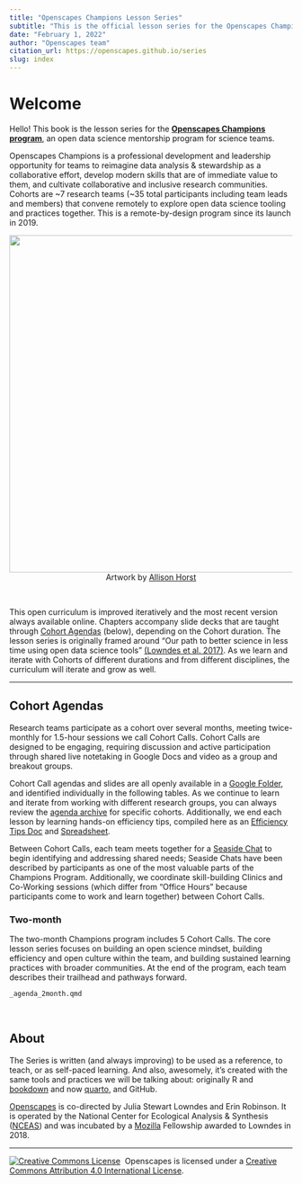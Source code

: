 ```yaml
---
title: "Openscapes Champions Lesson Series"
subtitle: "This is the official lesson series for the Openscapes Champions program." 
date: "February 1, 2022"
author: "Openscapes team"
citation_url: https://openscapes.github.io/series
slug: index
---
```


# Welcome {#welcome}

Hello! This book is the lesson series for the [**Openscapes Champions program**](https://www.openscapes.org/champions/), an open data science mentorship program for science teams. 

Openscapes Champions is a professional development and leadership opportunity for teams to reimagine data analysis & stewardship as a collaborative effort, develop modern skills that are of immediate value to them, and cultivate collaborative and inclusive research communities. Cohorts are ~7 research teams (~35 total participants including team leads and members) that convene remotely to explore open data science tooling and practices together. This is a remote-by-design program since its launch in 2019. 

<center>
  <img src="img/horst_openscapes_champions.jpg" width="600px"></a>
   <figcaption>Artwork by [Allison Horst](https://twitter.com/allison_horst) </figcaption>
</center>
<br>

This open curriculum is improved iteratively and the most recent version always available online. Chapters accompany slide decks that are taught through [Cohort Agendas](#agendas) (below), depending on the Cohort duration. The lesson series is originally framed around "Our path to better science in less time using open data science tools" [(Lowndes et al. 2017)](https://www.nature.com/articles/s41559-017-0160). <!--- That paper is a retrospective of how a team's data workflow changed over four years; Openscapes Champions aims to help guide other teams to accelerate this timeline and begin make similar progress themselves, no matter where they are starting from. ---> As we learn and iterate with Cohorts of different durations and from different disciplines, the curriculum will iterate and grow as well. 
<!---
**Openscapes Champions** is a professional development and leadership opportunity for research teams to explore open data science practices. It is a remote-by-design mentorship program that guides teams through the open data science landscape, empowers them as leaders, and welcomes them as part of the growing open community. Participants attend as a team with their research group — including the team lead — in a cohort with other teams, together learning how to reframe data-intensive science as a collaborative effort rather than an individual burden. A driving motivation is to reduce the burden for early career faculty/leads wanting to modernize their research groups' approaches to collaborative data analysis and stewardship. By discussing open software tooling and communities enabling reproducible research (e.g. R/RStudio, GitHub, metadata), research groups develop collaborative skills, mindsets, and habits and establish shared practices for increased efficiency in their own research, while contributing to a more inclusive scientific culture. Openscapes’ mentorship and community engagement approaches center on open data science as kinder science, enabling increased efficiency and resilience for teams so that their work has more enduring impact.

--->



----

## Cohort Agendas

Research teams participate as a cohort over several months, meeting twice-monthly for 1.5-hour sessions we call Cohort Calls. Cohort Calls are designed to be engaging, requiring discussion and active participation through shared live notetaking in Google Docs and video as a group and breakout groups. 

Cohort Call agendas and slides are all openly available in a [Google Folder](https://drive.google.com/open?id=1HQHXlMVgg9lp2IYkzj8LSAG5bjyKFS6g), and identified individually in the following tables. As we continue to learn and iterate from working with different research groups, you can always review the [agenda archive](https://github.com/Openscapes/series/blob/master/agenda-archive.md) for specific cohorts. Additionally, we end each lesson by learning hands-on efficiency tips, compiled here as an [Efficiency Tips Doc](https://docs.google.com/document/d/e/2PACX-1vSABwrk4RgOa2XBv0ZVmQCEYtLmT-YOm7WHL0ba0eREcJ5G-uk4abqznKEX0YabHux48uVGxxAZXeJ4/pub) and [Spreadsheet](https://docs.google.com/spreadsheets/d/e/2PACX-1vQqWV6qFUv6WOztKqj52gUfvVlYc5Emw6Z-YzoM5fr9uOHRDLTDC625pdKVe5PwhlRmZlklNB7Lulq4/pubhtml).

Between Cohort Calls, each team meets together for a [Seaside Chat](https://www.openscapes.org/blog/2019/03/10/seaside-chats/) to begin identifying and addressing shared needs; Seaside Chats have been described by participants as one of the most valuable parts of the Champions Program. Additionally, we coordinate skill-building Clinics and Co-Working sessions (which differ from "Office Hours" because participants come to work and learn together) between Cohort Calls.

### Two-month

The two-month Champions program includes 5 Cohort Calls. The core lesson series focuses on building an open science mindset, building efficiency and open culture within the team, and building sustained learning practices with broader communities. At the end of the program, each team describes their trailhead and pathways forward.

```.include
_agenda_2month.qmd
```

<br>

## About

The Series is written (and always improving) to be used as a reference, to teach, or as self-paced learning. And also, awesomely, it's created with the same tools and practices we will be talking about: originally R and [bookdown](https://bookdown.org/yihui/bookdown/) and now [quarto](https://quarto.org), and GitHub.

[Openscapes](https://openscapes.org) is co-directed by Julia Stewart Lowndes and Erin Robinson. It is operated by the National Center for Ecological Analysis & Synthesis ([NCEAS](https://www.nceas.ucsb.edu/)) and was incubated by a [Mozilla](https://foundation.mozilla.org/en/) Fellowship awarded to Lowndes in 2018.

----

<a rel='license' href='http://creativecommons.org/licenses/by/4.0/'><img alt='Creative Commons License' style='border-width:0' src='https://i.creativecommons.org/l/by/4.0/88x31.png' /></a>&nbsp;&nbsp;Openscapes is licensed under a <a rel='license' href='http://creativecommons.org/licenses/by/4.0/'>Creative Commons Attribution 4.0 International License</a>.

<!---
resize:
![](img/openscapes_hex_design_final_correct_dimensions.png)
Before you begin, be sure you are all set up: see the prerequisites in Chapter \@ref(overview). 





Mentee topic
Cohort Call topic
Assignment
Table 1
1. Openscapes mindset
read Lowndes et al 2017
2. Better science in less time
Seaside chat, Table 1
Lab culture
3. Lab culture
Code of conduct
4. Github for your lab
Code of conduct on Github
Coding practices
5. R community practices, packages efficiency tour


6. Mid-series check in


Community
7. Study Groups
Start a study group


8. 




9. Amplify




10. Share
--->